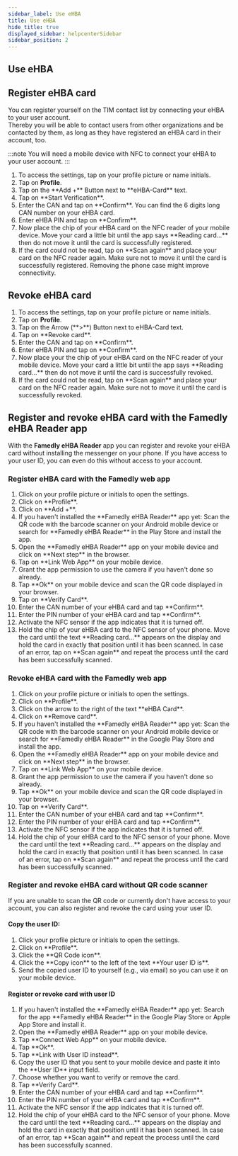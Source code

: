 ```yaml
---
sidebar_label: Use eHBA
title: Use eHBA
hide_title: true
displayed_sidebar: helpcenterSidebar
sidebar_position: 2
---
```




<div class="hero hero--primary">
  <div class="container">
    <h2 class="hero__title">Use eHBA</h2>
  </div>
</div>

## Register eHBA card

You can register yourself on the TIM contact list by connecting your eHBA to your user account.  
Thereby you will be able to contact users from other organizations and be contacted by them, as long as they have registered an eHBA card in their account, too.  

:::note
You will need a mobile device with NFC to connect your eHBA to your user account.
:::

<Tabs>
  <TabItem value="mobile" label="Mobile">
  <ol>
    <li>To access the settings, tap on your profile picture or name initials.</li>
    <li>Tap on <b>Profile</b>.</li>
    <li>Tap on the **Add +** Button next to **eHBA-Card** text.</li>
    <li>Tap on **Start Verification**.</li>
    <li>Enter the CAN and tap on **Confirm**. You can find the 6 digits long CAN number on your eHBA card.</li>
    <li>Enter eHBA PIN and tap on **Confirm**.</li>
    <li>Now place the chip of your eHBA card on the NFC reader of your mobile device. Move your card a little bit until the app says **Reading card...** then do not move it until the card is successfully registered.</li>
    <li>If the card could not be read, tap on **Scan again** and place your card on the NFC reader again. Make sure not to move it until the card is successfully registered. Removing the phone case might improve connectivity.</li>
  </ol>
  </TabItem>
</Tabs>


## Revoke eHBA card

<Tabs>
  <TabItem value="mobile" label="Mobile">
  <ol>
    <li>To access the settings, tap on your profile picture or name initials.</li>
    <li>Tap on <b>Profile</b>.</li>
    <li>Tap on the Arrow (**>**) Button next to eHBA-Card text.</li>
    <li>Tap on **Revoke card**.</li>
    <li>Enter the CAN and tap on **Confirm**.</li>
    <li>Enter eHBA PIN and tap on **Confirm**.</li>
    <li>Now place your the chip of your eHBA card on the NFC reader of your mobile device. Move your card a little bit until the app says **Reading card...** then do not move it until the card is successfully revoked.</li>
    <li>If the card could not be read, tap on **Scan again** and place your card on the NFC reader again. Make sure not to move it until the card is successfully revoked.</li>
  </ol>
  </TabItem>
</Tabs>

## Register and revoke eHBA card with the Famedly eHBA Reader app

With the **Famedly eHBA Reader** app you can register and revoke your eHBA card without installing the messenger on your phone. If you have access to your user ID, you can even do this without access to your account.

### Register eHBA card with the Famedly web app

<Tabs>
  <TabItem value="desktop" label="Desktop">
  <ol>
    <li>Click on your profile picture or initials to open the settings.</li>
    <li>Click on **Profile**.</li>
    <li>Click on **Add +**.</li>
    <li>If you haven't installed the **Famedly eHBA Reader** app yet: Scan the QR code with the barcode scanner on your Android mobile device or search for **Famedly eHBA Reader** in the Play Store and install the app.</li>
    <li>Open the **Famedly eHBA Reader** app on your mobile device and click on **Next step** in the browser.</li>
    <li>Tap on **Link Web App** on your mobile device.</li>
    <li>Grant the app permission to use the camera if you haven't done so already.</li>
    <li>Tap **Ok** on your mobile device and scan the QR code displayed in your browser.</li>
    <li>Tap on **Verify Card**.</li>
    <li>Enter the CAN number of your eHBA card and tap **Confirm**.</li>
    <li>Enter the PIN number of your eHBA card and tap **Confirm**.</li>
    <li>Activate the NFC sensor if the app indicates that it is turned off.</li>
    <li>Hold the chip of your eHBA card to the NFC sensor of your phone. Move the card until the text **Reading card...** appears on the display and hold the card in exactly that position until it has been scanned. In case of an error, tap on **Scan again** and repeat the process until the card has been successfully scanned.</li>
  </ol>
  </TabItem>
</Tabs>

### Revoke eHBA card with the Famedly web app

<Tabs>
  <TabItem value="desktop" label="Desktop">
  <ol>
    <li>Click on your profile picture or initials to open the settings.</li>
    <li>Click on **Profile**.</li>
    <li>Click on the arrow to the right of the text **eHBA Card**.</li>
    <li>Click on **Remove card**.</li>
    <li>If you haven't installed the **Famedly eHBA Reader** app yet: Scan the QR code with the barcode scanner on your Android mobile device or search for **Famedly eHBA Reader** in the Google Play Store and install the app.</li>
    <li>Open the **Famedly eHBA Reader** app on your mobile device and click on **Next step** in the browser.</li>
    <li>Tap on **Link Web App** on your mobile device.</li>
    <li>Grant the app permission to use the camera if you haven't done so already.</li>
    <li>Tap **Ok** on your mobile device and scan the QR code displayed in your browser.</li>
    <li>Tap on **Verify Card**.</li>
    <li>Enter the CAN number of your eHBA card and tap **Confirm**.</li>
    <li>Enter the PIN number of your eHBA card and tap **Confirm**.</li>
    <li>Activate the NFC sensor if the app indicates that it is turned off.</li>
    <li>Hold the chip of your eHBA card to the NFC sensor of your phone. Move the card until the text **Reading card...** appears on the display and hold the card in exactly that position until it has been scanned. In case of an error, tap on **Scan again** and repeat the process until the card has been successfully scanned.</li>
  </ol>
  </TabItem>
</Tabs>

### Register and revoke eHBA card without QR code scanner

If you are unable to scan the QR code or currently don't have access to your account, you can also register and revoke the card using your user ID.

#### Copy the user ID:
 
<Tabs>
  <TabItem value="desktop" label="Desktop">
  <ol>
    <li>Click your profile picture or initials to open the settings.</li>
    <li>Click on **Profile**.</li>
    <li>Click the **QR Code icon**.</li>
    <li>Click the **Copy icon** to the left of the text **Your user ID is**.</li>
    <li>Send the copied user ID to yourself (e.g., via email) so you can use it on your mobile device.</li>
  </ol>
  </TabItem>
</Tabs>

#### Register or revoke card with user ID
 
<Tabs>
  <TabItem value="mobile" label="Mobile">
  <ol>
    <li>If you haven't installed the **Famedly eHBA Reader** app yet: Search for the app **Famedly eHBA Reader** in the Google Play Store or Apple App Store and install it.</li>
    <li>Open the **Famedly eHBA Reader** app on your mobile device.</li>
    <li>Tap **Connect Web App** on your mobile device.</li>
    <li>Tap **Ok**.</li>
    <li>Tap **Link with User ID instead**.</li>
    <li>Copy the user ID that you sent to your mobile device and paste it into the **User ID** input field.</li>
    <li>Choose whether you want to verify or remove the card.</li>
    <li>Tap **Verify Card**.</li>
    <li>Enter the CAN number of your eHBA card and tap **Confirm**.</li>
    <li>Enter the PIN number of your eHBA card and tap **Confirm**.</li>
    <li>Activate the NFC sensor if the app indicates that it is turned off.</li>
    <li>Hold the chip of your eHBA card to the NFC sensor of your phone. Move the card until the text **Reading card...** appears on the display and hold the card in exactly that position until it has been scanned. In case of an error, tap **Scan again** and repeat the process until the card has been successfully scanned.</li>
  </ol>
  </TabItem>
</Tabs>

